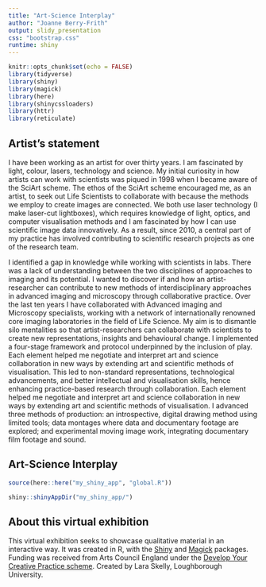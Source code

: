 ```yaml
---
title: "Art-Science Interplay"
author: "Joanne Berry-Frith"
output: slidy_presentation
css: "bootstrap.css"
runtime: shiny
---
```

 
```r
knitr::opts_chunk$set(echo = FALSE)
library(tidyverse)
library(shiny)
library(magick)
library(here)
library(shinycssloaders)
library(httr)
library(reticulate)
```
## Artist's statement

I have been working as an artist for over thirty years. I am fascinated by light, colour, lasers, technology and science. My initial curiosity in how artists can work with scientists was piqued in 1998 when I became aware of the SciArt scheme. The ethos of the SciArt scheme encouraged me, as an artist, to seek out Life Scientists to collaborate with because the methods we employ to create images are connected. We both use laser technology (I make laser-cut lightboxes), which requires knowledge of light, optics, and computer visualisation methods and I am fascinated by how I can use scientific image data innovatively. As a result, since 2010, a central part of my practice has involved contributing to scientific research projects as one of the research team.

I identified a gap in knowledge while working with scientists in labs. There was a lack of understanding between the two disciplines of approaches to imaging and its potential. I wanted to discover if and how an artist-researcher can contribute to new methods of interdisciplinary approaches in advanced imaging and microscopy through collaborative practice. Over the last ten years I have collaborated with Advanced imaging and Microscopy specialists, working with a network of internationally renowned core imaging laboratories in the field of Life Science. My aim is to dismantle silo mentalities so that artist-researchers can collaborate with scientists to create new representations, insights and behavioural change. I implemented a four-stage framework and protocol underpinned by the inclusion of play. Each element helped me negotiate and interpret art and science collaboration in new ways by extending art and scientific methods of visualisation. This led to non-standard representations, technological advancements, and better intellectual and visualisation skills, hence enhancing practice-based research through collaboration. Each element helped me negotiate and interpret art and science collaboration in new ways by extending art and scientific methods of visualisation. I advanced three methods of production: an introspective, digital drawing method using limited tools; data montages where data and documentary footage are explored; and experimental moving image work, integrating documentary film footage and sound. 

## Art-Science Interplay

```r
source(here::here("my_shiny_app", "global.R"))
```


```r
shiny::shinyAppDir("my_shiny_app/")
```

## About this virtual exhibition

This virtual exhibition seeks to showcase qualitative material in an interactive way. It was created in R, with the [Shiny](https://www.rstudio.com/products/shiny/) and [Magick](https://cran.r-project.org/web/packages/magick/) packages. Funding was received from Arts Council England under the [Develop Your Creative Practice scheme](https://www.artscouncil.org.uk/dycp). Created by Lara Skelly, Loughborough University.